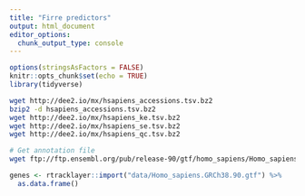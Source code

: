 ```yaml
---
title: "Firre predictors"
output: html_document
editor_options: 
  chunk_output_type: console
---
```


```r
options(stringsAsFactors = FALSE)
knitr::opts_chunk$set(echo = TRUE)
library(tidyverse)
```

```bash
wget http://dee2.io/mx/hsapiens_accessions.tsv.bz2
bzip2 -d hsapiens_accessions.tsv.bz2
wget http://dee2.io/mx/hsapiens_ke.tsv.bz2
wget http://dee2.io/mx/hsapiens_se.tsv.bz2
wget http://dee2.io/mx/hsapiens_qc.tsv.bz2

# Get annotation file
wget ftp://ftp.ensembl.org/pub/release-90/gtf/homo_sapiens/Homo_sapiens.GRCh38.90.gtf.gz
```

```r
genes <- rtracklayer::import("data/Homo_sapiens.GRCh38.90.gtf") %>%
  as.data.frame()
```

```r

```



